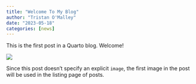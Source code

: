 ```yaml
---
title: "Welcome To My Blog"
author: "Tristan O'Malley"
date: "2023-05-18"
categories: [news]
---
```


This is the first post in a Quarto blog. Welcome!

![](thumbnail.jpg)

Since this post doesn't specify an explicit `image`, the first image in the post will be used in the listing page of posts.
